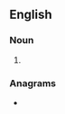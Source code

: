 ==English==

===Noun===
{{head|en|noun plural form}}

# {{plural of|mogwai|lang=en}}

===Anagrams===
* {{anagrams|en|Goswami}}
